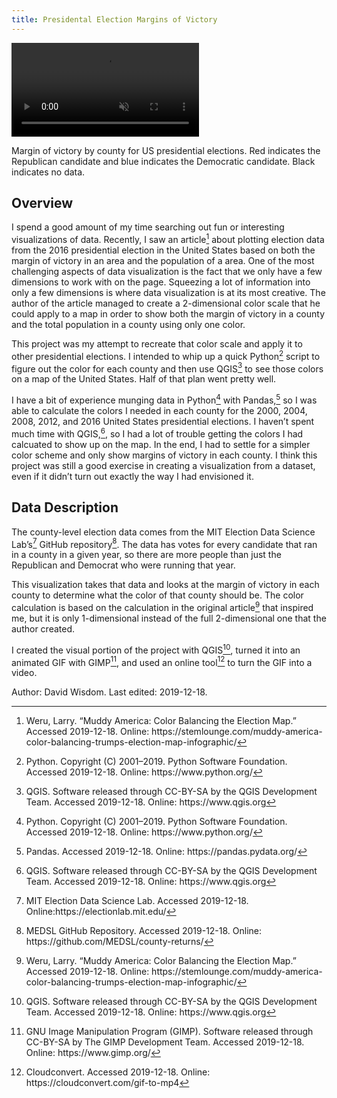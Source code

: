 ```yaml
---
title: Presidental Election Margins of Victory
---
```


<!-- VIDEO ON LOOP: see styles.css for formatting -->
<div class="video-wrapper">
  <video id="wisdomvideo" controls preload="true" autoplay loop muted>
    <source src="https://drdavis.space/teaching/ds/sdd/media/2019/12/cloud.mp4"type="video/mp4" >
  </video>
</div>
Margin of victory by county for US presidential elections. Red indicates the Republican candidate and blue indicates the Democratic candidate. Black indicates no data.


## Overview
I spend a good amount of my time searching out fun or interesting visualizations of data. Recently, I saw an article[^article] about plotting election data from the 2016 presidential election in the United States based on both the margin of victory in an area and the population of a area. One of the most challenging aspects of data visualization is the fact that we only have a few dimensions to work with on the page. Squeezing a lot of information into only a few dimensions is where data visualization is at its most creative. The author of the article managed to create a 2-dimensional color scale that he could apply to a map in order to show both the margin of victory in a county and the total population in a county using only one color.

This project was my attempt to recreate that color scale and apply it to other presidential elections. I intended to whip up a quick Python[^python] script to figure out the color for each county and then use QGIS[^qgis] to see those colors on a map of the United States. Half of that plan went pretty well.

I have a bit of experience munging data in Python[^python] with Pandas,[^pandas] so I was able to calculate the colors I needed in each county for the 2000, 2004, 2008, 2012, and 2016 United States presidential elections. I haven't spent much time with QGIS,[^qgis], so I had a lot of trouble getting the colors I had calcuated to show up on the map. In the end, I had to settle for a simpler color scheme and only show margins of victory in each county. I think this project was still a good exercise in creating a visualization from a dataset, even if it didn't turn out exactly the way I had envisioned it.   


## Data Description
The county-level election data comes from the MIT Election Data Science Lab's[^mit] GitHub repository[^source]. The data has votes for every candidate that ran in a county in a given year, so there are more people than just the Republican and Democrat who were running that year.

This visualization takes that data and looks at the margin of victory in each county to determine what the color of that county should be. The color calculation is based on the calculation in the original article[^article] that inspired me, but it is only 1-dimensional instead of the full 2-dimensional one that the author created.

I created the visual portion of the project with QGIS[^qgis], turned it into an animated GIF with GIMP[^gimp], and used an online tool[^cloud_convert] to turn the GIF into a video.


<div class="credit-line">
Author: David Wisdom.
Last edited: 2019-12-18.
</div>


[^article]: Weru, Larry. "Muddy America: Color Balancing the Election Map." Accessed 2019-12-18. Online: https://stemlounge.com/muddy-america-color-balancing-trumps-election-map-infographic/
[^cloud_convert]: Cloudconvert. Accessed 2019-12-18. Online: https://cloudconvert.com/gif-to-mp4
[^gimp]: GNU Image Manipulation Program (GIMP). Software released through CC-BY-SA by The GIMP Development Team. Accessed 2019-12-18. Online: https://www.gimp.org/
[^mit]: MIT Election Data Science Lab. Accessed 2019-12-18. Online:https://electionlab.mit.edu/
[^pandas]: Pandas. Accessed 2019-12-18. Online: https://pandas.pydata.org/
[^python]: Python. Copyright (C) 2001--2019. Python Software Foundation. Accessed 2019-12-18. Online: https://www.python.org/
[^source]: MEDSL GitHub Repository. Accessed 2019-12-18. Online: https://github.com/MEDSL/county-returns/
[^qgis]: QGIS. Software released through CC-BY-SA by the QGIS Development Team. Accessed 2019-12-18. Online: https://www.qgis.org

